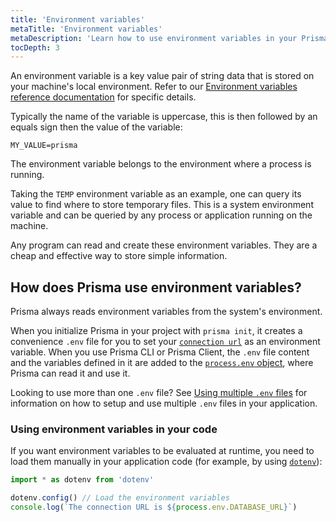 ```yaml
---
title: 'Environment variables'
metaTitle: 'Environment variables'
metaDescription: 'Learn how to use environment variables in your Prisma project'
tocDepth: 3
---
```


<TopBlock>

An environment variable is a key value pair of string data that is stored on your machine's local environment. Refer to our [Environment variables reference documentation](/orm/reference/environment-variables-reference) for specific details.

Typically the name of the variable is uppercase, this is then followed by an equals sign then the value of the variable:

```env
MY_VALUE=prisma
```

The environment variable belongs to the environment where a process is running.

Taking the `TEMP` environment variable as an example, one can query its value to find where to store temporary files. This is a system environment variable and can be queried by any process or application running on the machine.

Any program can read and create these environment variables. They are a cheap and effective way to store simple information.

</TopBlock>

## How does Prisma use environment variables?

Prisma always reads environment variables from the system's environment.

When you initialize Prisma in your project with `prisma init`, it creates a convenience `.env` file for you to set your [`connection url`](/orm/reference/connection-urls) as an environment variable. When you use Prisma CLI or Prisma Client, the `.env` file content and the variables defined in it are added to the [`process.env` object](https://nodejs.org/api/process.html#processenv), where Prisma can read it and use it.

<Admonition type="info">

Looking to use more than one `.env` file? See [Using multiple `.env` files](./using-multiple-env-files) for information on how to setup and use multiple `.env` files in your application.

</Admonition>

### Using environment variables in your code

If you want environment variables to be evaluated at runtime, you need to load them manually in your application code (for example, by using [`dotenv`](https://github.com/motdotla/dotenv)):

```ts
import * as dotenv from 'dotenv'

dotenv.config() // Load the environment variables
console.log(`The connection URL is ${process.env.DATABASE_URL}`)
```
